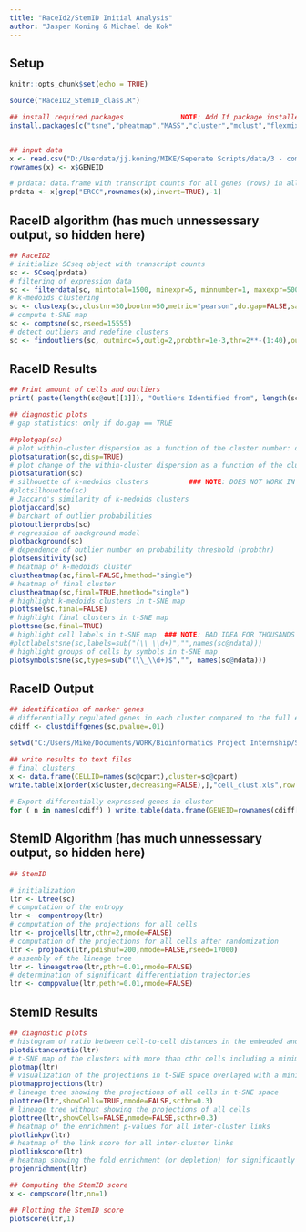 ```yaml
---
title: "RaceId2/StemID Initial Analysis"
author: "Jasper Koning & Michael de Kok"
---
```


## Setup

```r

knitr::opts_chunk$set(echo = TRUE)

source("RaceID2_StemID_class.R")

## install required packages              NOTE: Add If package installed condition
install.packages(c("tsne","pheatmap","MASS","cluster","mclust","flexmix","lattice","fpc","RColorBrewer","permute","amap","locfit","vegan"), repos = "http://cran.us.r-project.org")


## input data
x <- read.csv("D:/Userdata/jj.koning/MIKE/Seperate Scripts/data/3 - combinedcounts/LNS_W_ALL.csv",sep=",",header=TRUE)
rownames(x) <- x$GENEID

# prdata: data.frame with transcript counts for all genes (rows) in all cells (columns); with rownames == gene ids; remove ERCC spike-ins 
prdata <- x[grep("ERCC",rownames(x),invert=TRUE),-1]

```

## RaceID algorithm (has much unnessessary output, so hidden here)

```r

## RaceID2
# initialize SCseq object with transcript counts
sc <- SCseq(prdata)
# filtering of expression data
sc <- filterdata(sc, mintotal=1500, minexpr=5, minnumber=1, maxexpr=500, downsample=FALSE, dsn=1, rseed=17000)
# k-medoids clustering
sc <- clustexp(sc,clustnr=30,bootnr=50,metric="pearson",do.gap=FALSE,sat=TRUE,SE.method="Tibs2001SEmax",SE.factor=.25,B.gap=50,cln=0,rseed=17000,FUNcluster="kmedoids")
# compute t-SNE map
sc <- comptsne(sc,rseed=15555)
# detect outliers and redefine clusters
sc <- findoutliers(sc, outminc=5,outlg=2,probthr=1e-3,thr=2**-(1:40),outdistquant=.95)

```

## RaceID Results

```r

## Print amount of cells and outliers
print( paste(length(sc@out[[1]]), "Outliers Identified from", length(sc@fdata), "Cells", sep=" " ))

## diagnostic plots
# gap statistics: only if do.gap == TRUE

##plotgap(sc)
# plot within-cluster dispersion as a function of the cluster number: only if sat == TRUE
plotsaturation(sc,disp=TRUE)
# plot change of the within-cluster dispersion as a function of the cluster number: only if sat == TRUE
plotsaturation(sc)
# silhouette of k-medoids clusters          ### NOTE: DOES NOT WORK IN RSTUDIO: https://github.com/hemberg-lab/SC3/issues/45
#plotsilhouette(sc)  
# Jaccard's similarity of k-medoids clusters
plotjaccard(sc)
# barchart of outlier probabilities
plotoutlierprobs(sc)
# regression of background model
plotbackground(sc)
# dependence of outlier number on probability threshold (probthr)
plotsensitivity(sc)
# heatmap of k-medoids cluster
clustheatmap(sc,final=FALSE,hmethod="single")
# heatmap of final cluster
clustheatmap(sc,final=TRUE,hmethod="single")
# highlight k-medoids clusters in t-SNE map
plottsne(sc,final=FALSE)
# highlight final clusters in t-SNE map
plottsne(sc,final=TRUE)
# highlight cell labels in t-SNE map  ### NOTE: BAD IDEA FOR THOUSANDS OF CELLS!
#plotlabelstsne(sc,labels=sub("(\\_\\d+)","",names(sc@ndata)))
# highlight groups of cells by symbols in t-SNE map
plotsymbolstsne(sc,types=sub("(\\_\\d+)$","", names(sc@ndata)))

```

## RaceID Output

```r

## identification of marker genes
# differentially regulated genes in each cluster compared to the full ensemble
cdiff <- clustdiffgenes(sc,pvalue=.01)

setwd("C:/Users/Mike/Documents/WORK/Bioinformatics Project Internship/Scripts/seperate-scripts/lymphnode-sc-transcriptomics/data/4 - raceidstemid")

## write results to text files
# final clusters 
x <- data.frame(CELLID=names(sc@cpart),cluster=sc@cpart)
write.table(x[order(x$cluster,decreasing=FALSE),],"cell_clust.xls",row.names=FALSE,col.names=TRUE,sep="\t",quote=FALSE)
  
# Export differentially expressed genes in cluster
for ( n in names(cdiff) ) write.table(data.frame(GENEID=rownames(cdiff[[n]]),cdiff[[n]]),paste(paste("cell_clust_diff_genes",sub("\\.","\\_",n),sep="_"),".xls",sep=""),row.names=FALSE,col.names=TRUE,sep="\t",quote=FALSE)

```

## StemID Algorithm (has much unnessessary output, so hidden here)

```r
## StemID

# initialization
ltr <- Ltree(sc)
# computation of the entropy
ltr <- compentropy(ltr)
# computation of the projections for all cells
ltr <- projcells(ltr,cthr=2,nmode=FALSE)
# computation of the projections for all cells after randomization
ltr <- projback(ltr,pdishuf=200,nmode=FALSE,rseed=17000)                ### NOTE: SHOULD BE CHANGEABLE IN SNAKEMAKE
# assembly of the lineage tree
ltr <- lineagetree(ltr,pthr=0.01,nmode=FALSE)
# determination of significant differentiation trajectories
ltr <- comppvalue(ltr,pethr=0.01,nmode=FALSE)
```

## StemID Results

```r
## diagnostic plots
# histogram of ratio between cell-to-cell distances in the embedded and the input space
plotdistanceratio(ltr)
# t-SNE map of the clusters with more than cthr cells including a minimum spanning tree for the cluster medoids
plotmap(ltr)
# visualization of the projections in t-SNE space overlayed with a minimum spanning tree connecting the cluster medoids
plotmapprojections(ltr)
# lineage tree showing the projections of all cells in t-SNE space
plottree(ltr,showCells=TRUE,nmode=FALSE,scthr=0.3)                        ### NOTE: SHOULD BE CHANGEABLE IN SNAKEMAKE
# lineage tree without showing the projections of all cells
plottree(ltr,showCells=FALSE,nmode=FALSE,scthr=0.3)                       ### NOTE: SHOULD BE CHANGEABLE IN SNAKEMAKE
# heatmap of the enrichment p-values for all inter-cluster links
plotlinkpv(ltr)
# heatmap of the link score for all inter-cluster links
plotlinkscore(ltr)
# heatmap showing the fold enrichment (or depletion) for significantly enriched or depleted links
projenrichment(ltr)

## Computing the StemID score
x <- compscore(ltr,nn=1)

## Plotting the StemID score
plotscore(ltr,1)

```

